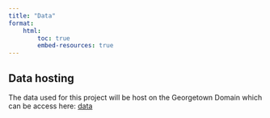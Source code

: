 ```yaml
---
title: "Data"
format: 
    html: 
        toc: true
        embed-resources: true
---
```


## Data hosting
The data used for this project will be host on the Georgetown Domain which can be access here: [data](https://alex045.georgetown.domains/project_data/)
